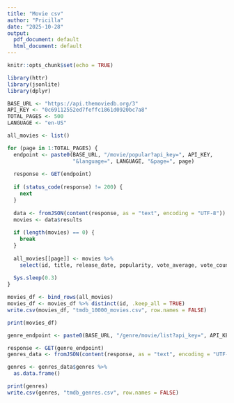 ```yaml
---
title: "Movie csv"
author: "Pricilla"
date: "2025-10-28"
output:
  pdf_document: default
  html_document: default
---
```


```r
knitr::opts_chunk$set(echo = TRUE)

library(httr)
library(jsonlite)
library(dplyr)
```




```r


BASE_URL <- "https://api.themoviedb.org/3"
API_KEY <- "0c69112552ed7feffc1861d0920bc7a8"
TOTAL_PAGES <- 500
LANGUAGE <- "en-US"

all_movies <- list()

for (page in 1:TOTAL_PAGES) {
  endpoint <- paste0(BASE_URL, "/movie/popular?api_key=", API_KEY,
                     "&language=", LANGUAGE, "&page=", page)
  
  response <- GET(endpoint)
  
  if (status_code(response) != 200) {
    next
  }
  
  data <- fromJSON(content(response, as = "text", encoding = "UTF-8"))
  movies <- data$results
  
  if (length(movies) == 0) {
    break
  }
  
  all_movies[[page]] <- movies %>%
    select(id, title, release_date, popularity, vote_average, vote_count, overview)
  
  Sys.sleep(0.3)
}

movies_df <- bind_rows(all_movies)
movies_df <- movies_df %>% distinct(id, .keep_all = TRUE)
write.csv(movies_df, "tmdb_10000_movies.csv", row.names = FALSE)

print(movies_df)
```


```r

genre_endpoint <- paste0(BASE_URL, "/genre/movie/list?api_key=", API_KEY, "&language=en-US")

response <- GET(genre_endpoint)
genres_data <- fromJSON(content(response, as = "text", encoding = "UTF-8"))

genres <- genres_data$genres %>%
  as.data.frame()

print(genres)
write.csv(genres, "tmdb_genres.csv", row.names = FALSE)
```
